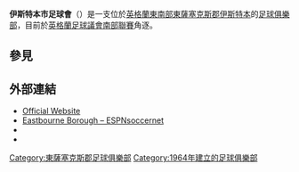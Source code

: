{{noteTA
|G1=Football
}}

{{Infobox football club
| clubname    = 伊斯特本<br>Eastbourne Borough
| image       = [[File:Eastbourne_Borough_FC_logo.svg|180px]]
| fullname    = Eastbourne Borough Football Club
| nickname    = ''The Sports''
| founded     = {{Start date and age|1964}}<br>（以''Langney F.C.''名義）
| city        = [[伊斯特本|伊斯特本]] 
| ground      = [[修道院徑球場|修道院徑球場]]
| capacity    = 4,151人（600個坐席）<ref name="Facilities">{{Cite news 
 |title=Facilities 
 |url=http://www.ebfc.co.uk/facilities 
 |publisher=Eastbourne Borough F.C. 
 |accessdate=2014-09-12 
 |deadurl=yes 
 |archiveurl=https://web.archive.org/web/20140912182421/http://www.ebfc.co.uk/facilities 
 |archivedate=2014-09-12 
 }}</ref>
| chairman    = John Bonar
| manager  = Danny Bloor
| league   = {{English football updater|EastbouB}}
| season   = {{English football updater|EastbouB2}}
| position = {{English football updater|EastbouB3}}
| pattern_la1=
| pattern_la2=
| pattern_b1=_thinblacksides
| pattern_b2=_thingoldsides2
| pattern_ra1=
| pattern_ra2=_blueshoulders
| pattern_so1=
| leftarm1=FF0000
| leftarm2=0000FF
| body1 = FF0000
| body2 = 0000FF
| rightarm1 =FF0000
| rightarm2 = 0000FF
| shorts1 = FF0000
| shorts2 = 0000FF
|socks1=FF0000
| socks2 = 0000FF
}}
'''伊斯特本市足球會'''（{{lang-en|'''Eastbourne Borough Football Club'''}}）是一支位於[[英格蘭|英格蘭]][[東南英格蘭|東南部]][[東薩塞克斯郡|東薩塞克斯郡]][[伊斯特本|伊斯特本]]的[[足球俱樂部|足球俱樂部]]，目前於[[英格蘭足球議會南部聯賽|英格蘭足球議會南部聯賽]]角逐。

==參見==
{{reflist}}

==外部連結==
*[http://www.ebfc.co.uk/ Official Website] {{Wayback|url=http://www.ebfc.co.uk/ |date=20201220100423 }}
*[http://soccernet.espn.go.com/team?id=3222&cc=5739 Eastbourne Borough – ESPNsoccernet] {{Wayback|url=http://soccernet.espn.go.com/team?id=3222&cc=5739 |date=20121015002820 }}
*{{fchd|id=LANGNEYS|name=Langney Sports}}
*{{fchd|id=EASTBOUB|name=Eastbourne Borough}}

{{DEFAULTSORT:Eastbourne Borough F.C.}}
[[Category:東薩塞克斯郡足球俱樂部|Category:東薩塞克斯郡足球俱樂部]]
[[Category:1964年建立的足球俱樂部|Category:1964年建立的足球俱樂部]]